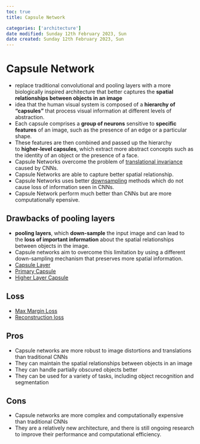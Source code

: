```yaml
---
toc: true
title: Capsule Network

categories: ['architecture']
date modified: Sunday 12th February 2023, Sun
date created: Sunday 12th February 2023, Sun
---
```


# Capsule Network


- replace traditional convolutional and pooling layers with a more biologically inspired architecture that better captures the **spatial relationships between objects in an image**
- idea that the human visual system is composed of a **hierarchy of “capsules”** that process visual information at different levels of abstraction. 
- Each capsule comprises a **group of neurons** sensitive to **specific features** of an image, such as the presence of an edge or a particular shape. 
- These features are then combined and passed up the hierarchy to **higher-level capsules**, which extract more abstract concepts such as the identity of an object or the presence of a face.
- Capsule Networks overcome the problem of [translational invariance](translational invariance.qmd) caused by CNNs.
- Capsule Networks are able to capture better spatial relationship. 
- Capsule Networks uses better [downsampling](downsampling.qmd) methods which do not cause loss of information seen in CNNs.
- Capsule Network perform much better than CNNs but are more computationally epensive.

## Drawbacks of pooling layers
- **pooling layers**, which **down-sample** the input image and can lead to the **loss of important information** about the spatial relationships between objects in the image. 
- Capsule networks aim to overcome this limitation by using a different down-sampling mechanism that preserves more spatial information.
- [Capsule Layer](Capsule Layer.qmd)
- [Primary Capsule](Primary Capsule.qmd)
- [Higher Layer Capsule](Higher Layer Capsule.qmd)

## Loss
- [Max Margin Loss](Max Margin Loss.qmd) 
- [Reconstruction loss](Reconstruction loss.qmd)

## Pros
-   Capsule networks are more robust to image distortions and translations than traditional CNNs
-   They can maintain the spatial relationships between objects in an image
-   They can handle partially obscured objects better
-   They can be used for a variety of tasks, including object recognition and segmentation

## Cons
- Capsule networks are more complex and computationally expensive than traditional CNNs
- They are a relatively new architecture, and there is still ongoing research to improve their performance and computational efficiency.



